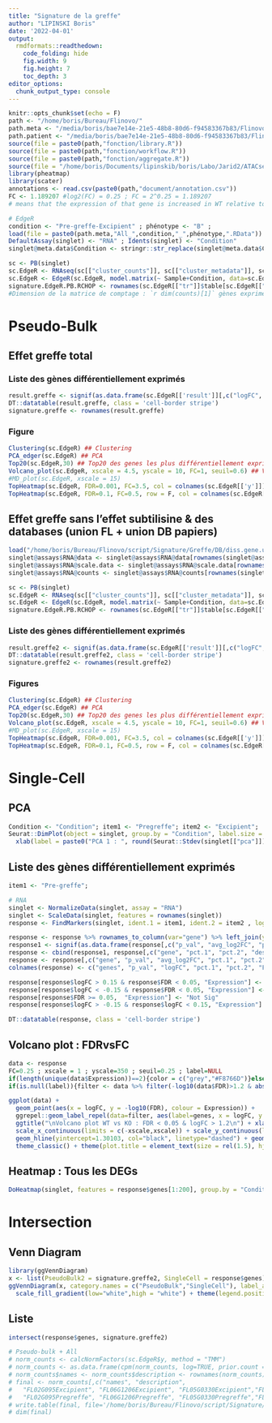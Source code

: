```yaml
---
title: "Signature de la greffe"
author: "LIPINSKI Boris"
date: '2022-04-01'
output:
  rmdformats::readthedown:
    code_folding: hide
    fig.width: 9
    fig.height: 7
    toc_depth: 3
editor_options: 
  chunk_output_type: console
---
```


```r
knitr::opts_chunk$set(echo = F)
path <- "/home/boris/Bureau/Flinovo/"
path.meta <- "/media/boris/bae7e14e-21e5-48b8-80d6-f94583367b83/Flinovo/analyse_meta/"
path.patient <- "/media/boris/bae7e14e-21e5-48b8-80d6-f94583367b83/Flinovo/analyse_patient/"
source(file = paste0(path,"fonction/library.R"))
source(file = paste0(path,"fonction/workflow.R"))
source(file = paste0(path,"fonction/aggregate.R"))
source(file = "/home/boris/Documents/lipinskib/boris/Labo/Jarid2/ATACseq/script/Functions_ATAC_v4.R")
library(pheatmap)
library(scater)
annotations <- read.csv(paste0(path,"document/annotation.csv"))
FC <- 1.189207 #log2(FC) = 0.25 ; FC = 2^0.25 = 1.189207
# means that the expression of that gene is increased in WT relative to KO by a multiplicative factor of 2^log(FC) ≈ FC

# EdgeR 
condition <- "Pre-greffe-Excipient" ; phénotype <- "B" ; 
load(file = paste0(path.meta,"All_",condition,"_",phénotype,".RData")) ; singlet <- noig(singlet)
DefaultAssay(singlet) <- "RNA" ; Idents(singlet) <- "Condition"
singlet@meta.data$Condition <- stringr::str_replace(singlet@meta.data$Condition, "Pre-greffe", "Pregreffe")

sc <- PB(singlet)
sc.EdgeR <- RNAseq(sc[["cluster_counts"]], sc[["cluster_metadata"]], sc[["cluster_metadata"]]$Condition)
sc.EdgeR <- EdgeR(sc.EdgeR, model.matrix(~ Sample+Condition, data=sc.EdgeR$samples), lfc = FC)
signature.EdgeR.PB.RCHOP <- rownames(sc.EdgeR[["tr"]]$table[sc.EdgeR[["tr"]]$table$FDR < 0.05,])
#Dimension de la matrice de comptage : `r dim(counts)[1]` gènes exprimés x `r dim(counts)[2]` souris.
```

# Pseudo-Bulk

## Effet greffe total

### Liste des gènes différentiellement exprimés

```r
result.greffe <- signif(as.data.frame(sc.EdgeR[['result']][,c("logFC", "PValue", "FDR")]),3)
DT::datatable(result.greffe, class = 'cell-border stripe')
signature.greffe <- rownames(result.greffe)
```

### Figure

```r
Clustering(sc.EdgeR) ## Clustering
PCA_edger(sc.EdgeR) ## PCA
Top20(sc.EdgeR,30) ## Top20 des genes les plus différentiellement exprimés
Volcano_plot(sc.EdgeR, xscale = 4.5, yscale = 10, FC=1, seuil=0.6) ## Volcano plot : FDRvsFC & FCvsCPM
#MD_plot(sc.EdgeR, xscale = 15)
TopHeatmap(sc.EdgeR, FDR=0.001, FC=3.5, col = colnames(sc.EdgeR[['y']])) ## Heatmap : Tous les DEGs
TopHeatmap(sc.EdgeR, FDR=0.1, FC=0.5, row = F, col = colnames(sc.EdgeR[['y']])) ## Heatmap : Top DEGs
```

## Effet greffe sans l'effet subtilisine & des databases (union FL + union DB papiers)

```r
load("/home/boris/Bureau/Flinovo/script/Signature/Greffe/DB/diss.gene.union")
singlet@assays$RNA@data <- singlet@assays$RNA@data[rownames(singlet@assays$RNA@data)[!(rownames(singlet@assays$RNA@data) %in% diss.gene.union)],];
singlet@assays$RNA@scale.data <- singlet@assays$RNA@scale.data[rownames(singlet@assays$RNA@scale.data)[!(rownames(singlet@assays$RNA@scale.data) %in% diss.gene.union)],];
singlet@assays$RNA@counts <- singlet@assays$RNA@counts[rownames(singlet@assays$RNA@counts)[!(rownames(singlet@assays$RNA@counts) %in% diss.gene.union)],];

sc <- PB(singlet)
sc.EdgeR <- RNAseq(sc[["cluster_counts"]], sc[["cluster_metadata"]], sc[["cluster_metadata"]]$Condition)
sc.EdgeR <- EdgeR(sc.EdgeR, model.matrix(~ Sample+Condition, data=sc.EdgeR$samples), lfc = FC)
signature.EdgeR.PB.RCHOP <- rownames(sc.EdgeR[["tr"]]$table[sc.EdgeR[["tr"]]$table$FDR < 0.05,])
```

### Liste des gènes différentiellement exprimés

```r
result.greffe2 <- signif(as.data.frame(sc.EdgeR[['result']][,c("logFC", "PValue", "FDR")]),3)
DT::datatable(result.greffe2, class = 'cell-border stripe')
signature.greffe2 <- rownames(result.greffe2)
```

### Figures

```r
Clustering(sc.EdgeR) ## Clustering
PCA_edger(sc.EdgeR) ## PCA
Top20(sc.EdgeR,30) ## Top20 des genes les plus différentiellement exprimés
Volcano_plot(sc.EdgeR, xscale = 4.5, yscale = 10, FC=1, seuil=0.6) ## Volcano plot : FDRvsFC & FCvsCPM
#MD_plot(sc.EdgeR, xscale = 15)
TopHeatmap(sc.EdgeR, FDR=0.001, FC=3.5, col = colnames(sc.EdgeR[['y']])) ## Heatmap : Tous les DEGs
TopHeatmap(sc.EdgeR, FDR=0.1, FC=0.5, row = F, col = colnames(sc.EdgeR[['y']])) ## Heatmap : Top DEGs
```

# Single-Cell

## PCA

```r
Condition <- "Condition"; item1 <- "Pregreffe"; item2 <- "Excipient"; 
Seurat::DimPlot(object = singlet, group.by = "Condition", label.size = 5, pt.size = 1,reduction = "pca", label = T) & Seurat::NoLegend() & 
  xlab(label = paste0("PCA 1 : ", round(Seurat::Stdev(singlet[["pca"]])[1],2), " %")) & ylab(label = paste0("PCA 2 : ", round(Seurat::Stdev(singlet[["pca"]])[2],2), " %"))
```

## Liste des gènes différentiellement exprimés

```r
item1 <- "Pre-greffe";

# RNA
singlet <- NormalizeData(singlet, assay = "RNA")
singlet <- ScaleData(singlet, features = rownames(singlet))
response <- FindMarkers(singlet, ident.1 = item1, ident.2 = item2 , logfc.threshold = log2(FC), assay = "RNA", slot = "data")

response <- response %>% rownames_to_column(var="gene") %>% left_join(y = unique(annotations[, c("gene_name", "description")]), by = c("gene" = "gene_name")) %>% as_tibble(response) 
response1 <- signif(as.data.frame(response[,c("p_val", "avg_log2FC", "p_val_adj")]),3)
response <- cbind(response1, response[,c("gene", "pct.1", "pct.2", "description")])
response <- response[,c("gene", "p_val", "avg_log2FC", "pct.1", "pct.2", "p_val_adj", "description")]
colnames(response) <- c("genes", "p_val", "logFC", "pct.1", "pct.2", "FDR", "description")

response[response$logFC > 0.15 & response$FDR < 0.05, "Expression"] <- "Up"
response[response$logFC < -0.15 & response$FDR < 0.05, "Expression"] <- "Down"
response[response$FDR >= 0.05,  "Expression"] <- "Not Sig"
response[response$logFC > -0.15 & response$logFC < 0.15, "Expression"] <- "Not Sig"

DT::datatable(response, class = 'cell-border stripe')
```

## Volcano plot : FDRvsFC

```r
data <- response
FC=0.25 ; xscale = 1 ; yscale=350 ; seuil=0.25 ; label=NULL
if(length(unique(data$Expression))==2){color = c("grey","#F8766D")}else{color = c("#619CFF","grey","#F8766D")}
if(is.null(label)){filter <- data %>% filter(-log10(data$FDR)>1.2 & abs(data$logFC)>FC)}else{filter <- data %>% filter(data$genes %in% label & -log10(data$FDR)>1.2 & abs(data$logFC)>FC)}

ggplot(data) +
  geom_point(aes(x = logFC, y = -log10(FDR), colour = Expression)) + 
  ggrepel::geom_label_repel(data=filter, aes(label=genes, x = logFC, y = -log10(FDR))) +
  ggtitle("\nVolcano plot WT vs KO : FDR < 0.05 & logFC > 1.2\n") + xlab("log2 FC") + ylab("-log10 FDR") +
  scale_x_continuous(limits = c(-xscale,xscale)) + scale_y_continuous(limits = c(0,yscale)) + scale_color_manual(values = color) + 
  geom_hline(yintercept=1.30103, col="black", linetype="dashed") + geom_vline(xintercept=c(-seuil,seuil), col="black", linetype="dashed") +
  theme_classic() + theme(plot.title = element_text(size = rel(1.5), hjust = 0.5), axis.title = element_text(size = rel(1))) 
```

## Heatmap : Tous les DEGs

```r
DoHeatmap(singlet, features = response$genes[1:200], group.by = "Condition", slot = "scale.data", assay = "integrated")
```

# Intersection

## Venn Diagram

```r
library(ggVennDiagram)
x <- list(PseudoBulk2 = signature.greffe2, SingleCell = response$genes)
ggVennDiagram(x, category.names = c("PseudoBulk","SingleCell"), label_alpha = 1, label = "count") +
  scale_fill_gradient(low="white",high = "white") + theme(legend.position = "none") + ggtitle("DE list intersection") + theme(plot.title = element_text(hjust = 0.5))
```

## Liste

```r
intersect(response$genes, signature.greffe2)

# Pseudo-bulk + All
# norm_counts <- calcNormFactors(sc.EdgeR$y, method = "TMM")
# norm_counts <- as.data.frame(cpm(norm_counts, log=TRUE, prior.count = 1)[intersect(response$genes, signature.greffe2),])
# norm_counts$names <- norm_counts$description <- rownames(norm_counts)
# final <- norm_counts[,c("names", "description",
#   "FL02G095Excipient", "FL06G1206Excipient", "FL05G0330Excipient","FL08G0293Excipient","FL08G0404Excipient","FL08G0431Excipient","FL09C1164Excipient","FL12C1888Excipient","FL140304Excipient",
#   "FL02G095Pregreffe", "FL06G1206Pregreffe", "FL05G0330Pregreffe","FL08G0293Pregreffe","FL08G0404Pregreffe","FL08G0431Pregreffe","FL09C1164Pregreffe","FL12C1888Pregreffe","FL140304Pregreffe")]
# write.table(final, file='/home/boris/Bureau/Flinovo/script/Signature/Greffe/GSEA/signature_greffe.gct', quote=FALSE, sep='\t', row.names = F) #1.2  16637    6
# dim(final)
```
